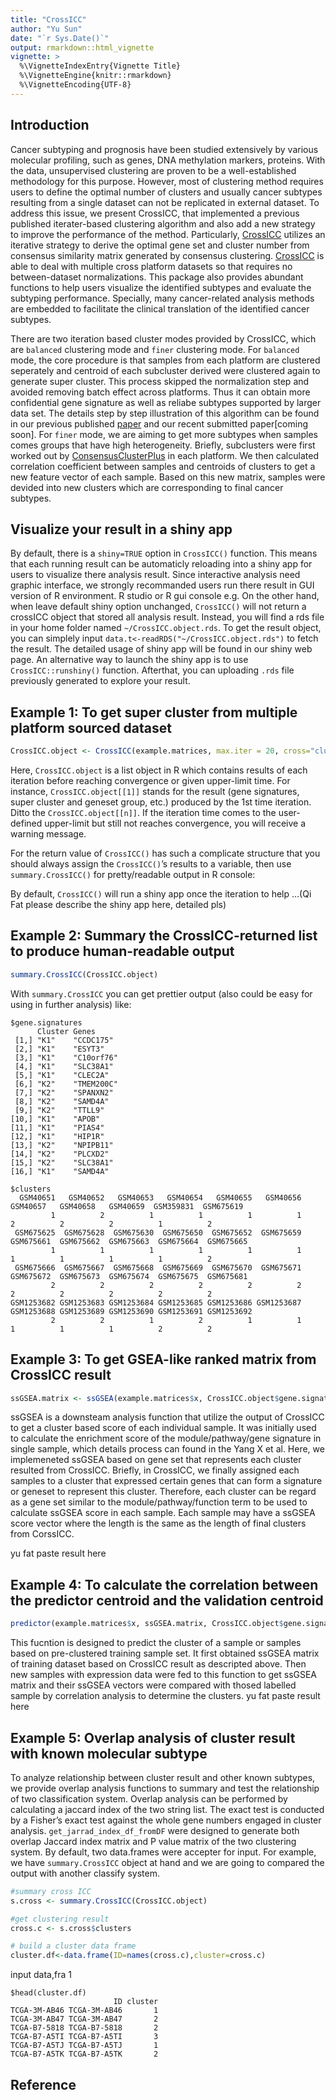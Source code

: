 ```yaml
---
title: "CrossICC"
author: "Yu Sun"
date: "`r Sys.Date()`"
output: rmarkdown::html_vignette
vignette: >
  %\VignetteIndexEntry{Vignette Title}
  %\VignetteEngine{knitr::rmarkdown}
  %\VignetteEncoding{UTF-8}
---
```


## Introduction

Cancer subtyping and prognosis have been studied extensively by various molecular profiling, such as genes, DNA methylation markers, proteins. With the data, unsupervised clustering are proven to be a well-established methodology for this purpose. However, most of clustering method requires users to define the optimal number of clusters and usually cancer subtypes resulting from a single dataset can not be replicated in external dataset. To address this issue, we present CrossICC, that implemented a previous published iterater-based clustering algorithm and also add a new strategy to improve the performance of the method. Particularly, [CrossICC](https://github.com/bioinformatist/CrossICC) utilizes an iterative strategy to derive the optimal gene set and cluster number from consensus similarity matrix generated by consensus clustering. [CrossICC](https://github.com/bioinformatist/CrossICC) is able to deal with multiple cross platform datasets so that requires no between-dataset normalizations. This package also provides abundant functions to help users visualize the identified subtypes and evaluate the subtyping performance. Specially, many cancer-related analysis methods are embedded to facilitate the clinical translation of the identified cancer subtypes.

There are two iteration based cluster modes provided by CrossICC, which are `balanced` clustering mode and `finer` clustering mode. For `balanced` mode, the core procedure is that samples from each platform are clustered seperately and  centroid of each subcluster derived were clustered again to generate super cluster. This process skipped the normalization step and avoided removing batch effect across platforms. Thus it can obtain more confidential gene signature as well as reliabe subtypes supported by larger data set. The details step by step illustration of this algorithm can be found in our previous published [paper](http://clincancerres.aacrjournals.org/content/early/2014/12/09/1078-0432.ccr-14-2481) and  our recent submitted paper[coming soon]. 
For `finer` mode, we are aiming to get more subtypes when samples comes groups that have high heterogeneity. Briefly, subclusters were first worked out by [ConsensusClusterPlus](https://bioconductor.org/packages/release/bioc/html/ConsensusClusterPlus.html) in each platform. We then calculated correlation coefficient between samples and centroids of clusters to get a new feature vector of each sample. Based on this new matrix, samples were devided into new clusters which are corresponding to final cancer subtypes.\


## Visualize your result in a shiny app 

By default, there is a `shiny=TRUE` option in `CrossICC()` function. This means that each running result can be automaticly reloading into a shiny app for users to visualize there analysis result. Since interactive analysis need graphic interface, we strongly recommanded users run there result in GUI version of R environment. R studio or R gui console e.g. On the other hand, when leave default shiny option unchanged, `CrossICC()` will not return a crossICC object that stored all analysis result. Instead, you will find a rds file in your home folder named `~/CrossICC.object.rds`. To get the result object, you can simplely input `data.t<-readRDS("~/CrossICC.object.rds")` to fetch the result. The detailed usage of shiny app will be found in our shiny web page. An alternative way to launch the shiny app is to use `CrossICC::runshiny()` function. Afterthat, you can uploading `.rds` file previously generated to explore your result. 

## Example 1: To get super cluster from multiple platform sourced dataset

```r
CrossICC.object <- CrossICC(example.matrices, max.iter = 20, cross="cluster")
```

Here, `CrossICC.object` is a list object in R which contains results of each iteration before reaching convergence or given upper-limit time. For instance, `CrossICC.object[[1]]` stands for the result (gene signatures, super cluster and geneset group, etc.) produced by the 1st time iteration. Ditto the `CrossICC.object[[n]]`. If the iteration time comes to the user-defined upper-limit but still not reaches convergence, you will receive a warning message.

For the return value of `CrossICC()` has such a complicate structure that you should always assign the `CrossICC()`'s results to a variable, then use `summary.CrossICC()` for pretty/readable output in R console: 

By default, `CrossICC()` will run a shiny app once the iteration to help ...(Qi Fat please describe the shiny app here, detailed pls)

 
## Example 2: Summary the CrossICC-returned list to produce human-readable output

```r
summary.CrossICC(CrossICC.object)
```

With `summary.CrossICC` you can get prettier output (also could be easy for using in further analysis) like:

```pre
$gene.signatures
      Cluster Genes     
 [1,] "K1"    "CCDC175" 
 [2,] "K1"    "ESYT3"   
 [3,] "K1"    "C10orf76"
 [4,] "K1"    "SLC38A1" 
 [5,] "K1"    "CLEC2A"  
 [6,] "K2"    "TMEM200C"
 [7,] "K2"    "SPANXN2" 
 [8,] "K2"    "SAMD4A"  
 [9,] "K2"    "TTLL9"   
[10,] "K1"    "APOB"    
[11,] "K1"    "PIAS4"   
[12,] "K1"    "HIP1R"   
[13,] "K2"    "NPIPB11" 
[14,] "K2"    "PLCXD2"  
[15,] "K2"    "SLC38A1" 
[16,] "K1"    "SAMD4A"  

$clusters
  GSM40651   GSM40652   GSM40653   GSM40654   GSM40655   GSM40656   GSM40657   GSM40658   GSM40659  GSM359831  GSM675619 
         1          2          1          1          1          1          2          2          2          1          2 
 GSM675625  GSM675628  GSM675630  GSM675650  GSM675652  GSM675659  GSM675661  GSM675662  GSM675663  GSM675664  GSM675665 
         1          1          1          1          1          1          1          1          1          1          2 
 GSM675666  GSM675667  GSM675668  GSM675669  GSM675670  GSM675671  GSM675672  GSM675673  GSM675674  GSM675675  GSM675681 
         2          2          2          2          2          2          2          2          2          2          2 
GSM1253682 GSM1253683 GSM1253684 GSM1253685 GSM1253686 GSM1253687 GSM1253688 GSM1253689 GSM1253690 GSM1253691 GSM1253692 
         2          2          1          2          1          1          1          1          1          2          2  
```

## Example 3: To get GSEA-like ranked matrix from CrossICC result

```r
ssGSEA.matrix <- ssGSEA(example.matrices$x, CrossICC.object$gene.signature, CrossICC.object$unioned.genesets)
```
ssGSEA is a downsteam analysis function that utilize the output of CrossICC to get a cluster based score of each individual sample.  It was initially used to calculate the enrichment score of the module/pathway/gene signature in single sample, which details process can found in the Yang X et al. Here, we implemeneted ssGSEA based on gene set that represents each cluster resulted from CrossICC. Briefly, in CrossICC, we finally assigned each samples to a cluster that expressed certain genes that can form a signature or geneset to represent this cluster. Therefore, each cluster can be regard as a gene set similar to the module/pathway/function term to be used to calculate ssGSEA score in each sample. Each sample may have a ssGSEA score vector where the length is the same as the length of final clusters from CorssICC. 


yu fat paste result here

## Example 4: To calculate the correlation between the predictor centroid and the validation centroid

```r
predictor(example.matrices$x, ssGSEA.matrix, CrossICC.object$gene.signature, CrossICC.object$unioned.genesets)
```

This fucntion is designed to predict the cluster of a sample or samples based on pre-clustered training sample set. It first obtained ssGSEA matrix of training dataset based on CrossICC result as descripted above. Then new samples with expression data were fed to this function to get ssGSEA matrix and their ssGSEA vectors were compared with thosed labelled sample by correlation analysis to determine the clusters. 
yu fat paste result here


## Example 5: Overlap analysis of cluster result with known molecular subtype  

To analyze relationship between cluster result and other known subtypes, we provide overlap analysis functions to summary and test the relationship of two classification system. Overlap analysis can be performed by calculating a jaccard index of the two string list. The exact test is conducted by a Fisher's exact test against the whole gene numbers engaged in cluster analysis.
`get_jarrad_index_df_fromDF` were designed to generate both overlap Jaccard index matrix and P value matrix of the two clustering system. By default, two data.frames were accepter for input. For example, we have `summary.CrossICC` object at hand and we are going to compared the output with another classify system.

```r
#summary cross ICC
s.cross <- summary.CrossICC(CrossICC.object)

#get clustering result 
cross.c <- s.cross$clusters

# build a cluster data frame 
cluster.df<-data.frame(ID=names(cross.c),cluster=cross.c)

```
input data,fra 1
``` pre
$head(cluster.df)
                       ID cluster
TCGA-3M-AB46 TCGA-3M-AB46       1
TCGA-3M-AB47 TCGA-3M-AB47       2
TCGA-B7-5818 TCGA-B7-5818       2
TCGA-B7-A5TI TCGA-B7-A5TI       3
TCGA-B7-A5TJ TCGA-B7-A5TJ       1
TCGA-B7-A5TK TCGA-B7-A5TK       2

```




## Reference





